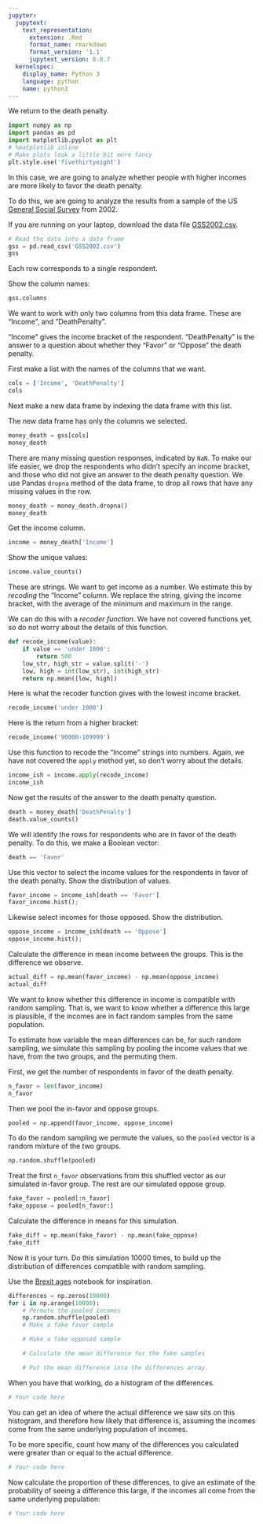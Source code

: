```yaml
---
jupyter:
  jupytext:
    text_representation:
      extension: .Rmd
      format_name: rmarkdown
      format_version: '1.1'
      jupytext_version: 0.8.7
  kernelspec:
    display_name: Python 3
    language: python
    name: python3
---
```


We return to the death penalty.

```python
import numpy as np
import pandas as pd
import matplotlib.pyplot as plt
# %matplotlib inline
# Make plots look a little bit more fancy
plt.style.use('fivethirtyeight')
```

In this case, we are going to analyze whether people with higher incomes are more likely to favor the death penalty.

To do this, we are going to analyze the results from a sample of the
US [General Social Survey](http://www.gss.norc.org) from 2002.

If you are running on your laptop, download the data file [GSS2002.csv](../data/GSS2002.csv).

```python
# Read the data into a data frame
gss = pd.read_csv('GSS2002.csv')
gss
```

Each row corresponds to a single respondent.

Show the column names:

```python
gss.columns
```

We want to work with only two columns from this data frame.  These are "Income", and "DeathPenalty".

"Income" gives the income bracket of the respondent.  "DeathPenalty" is the answer to a question about whether they "Favor" or "Oppose" the death penalty.

First make a list with the names of the columns that we want.

```python
cols = ['Income', 'DeathPenalty']
cols
```

Next make a new data frame by indexing the data frame with this list.

The new data frame has only the columns we selected.

```python
money_death = gss[cols]
money_death
```

There are many missing question responses, indicated by `NaN`.  To
make our life easier, we drop the respondents who didn't specify an
income bracket, and those who did not give an answer to the death penalty
question.  We use Pandas `dropna` method of the data frame, to drop all rows
that have any missing values in the row.

```python
money_death = money_death.dropna()
money_death
```

Get the income column.

```python
income = money_death['Income']
```

Show the unique values:

```python
income.value_counts()
```

These are strings.  We want to get income as a number.  We estimate this by
*recoding* the "Income" column.  We replace the string, giving the income
bracket, with the average of the minimum and maximum in the range.

We can do this with a *recoder function*.  We have not covered functions yet, so do not worry about the details of this function.

```python
def recode_income(value):
    if value == 'under 1000':
        return 500
    low_str, high_str = value.split('-')
    low, high = int(low_str), int(high_str)
    return np.mean([low, high])
```

Here is what the recoder function gives with the lowest income bracket.

```python
recode_income('under 1000')
```

Here is the return from a higher bracket:

```python
recode_income('90000-109999')
```

Use this function to recode the "Income" strings into numbers. Again, we have not covered the `apply` method yet, so don't worry about the details.

```python
income_ish = income.apply(recode_income)
income_ish
```

Now get the results of the answer to the death penalty question.

```python
death = money_death['DeathPenalty']
death.value_counts()
```

We will identify the rows for respondents who are in favor of the death penalty.  To do this, we make a Boolean vector:

```python
death == 'Favor'
```

Use this vector to select the income values for the respondents in favor of the death penalty.  Show the distribution of values.

```python
favor_income = income_ish[death == 'Favor']
favor_income.hist();
```

Likewise select incomes for those opposed.   Show the distribution.

```python
oppose_income = income_ish[death == 'Oppose']
oppose_income.hist();
```

Calculate the difference in mean income between the groups.  This is the difference we observe.

```python
actual_diff = np.mean(favor_income) - np.mean(oppose_income)
actual_diff
```

We want to know whether this difference in income is compatible with random sampling. That is, we want to know whether a difference this large is plausible, if the incomes are in fact random samples from the same population.

To estimate how variable the mean differences can be, for such random sampling,
we simulate this sampling by pooling the income values that we have, from the
two groups, and the permuting them.

First, we get the number of respondents in favor of the death penalty.

```python
n_favor = len(favor_income)
n_favor
```

Then we pool the in-favor and oppose groups.

```python
pooled = np.append(favor_income, oppose_income)
```

To do the random sampling we permute the values, so the `pooled` vector is
a random mixture of the two groups.

```python
np.random.shuffle(pooled)
```

Treat the first `n_favor` observations from this shuffled vector as
our simulated in-favor group.  The rest are our simulated oppose
group.

```python
fake_favor = pooled[:n_favor]
fake_oppose = pooled[n_favor:]
```

Calculate the difference in means for this simulation.

```python
fake_diff = np.mean(fake_favor) - np.mean(fake_oppose)
fake_diff
```

Now it is your turn.   Do this simulation 10000 times, to build up the distribution of differences compatible with random sampling.

Use the [Brexit ages](../05/brexit_ages) notebook for inspiration.

```python
differences = np.zeros(10000)
for i in np.arange(10000):
    # Permute the pooled incomes
    np.random.shuffle(pooled)
    # Make a fake favor sample

    # Make a fake opposed sample

    # Calculate the mean difference for the fake samples

    # Put the mean difference into the differences array.

```

When you have that working, do a histogram of the differences.

```python
# Your code here
```

You can get an idea of where the actual difference we saw sits on this histogram, and therefore how likely that difference is, assuming the incomes come from the same underlying population of incomes.

To be more specific, count how many of the differences you calculated were greater than or equal to the actual difference.

```python
# Your code here
```

Now calculate the proportion of these differences, to give an estimate of the probability of seeing a difference this large, if the incomes all come from the same underlying population:

```python
# Your code here
```

